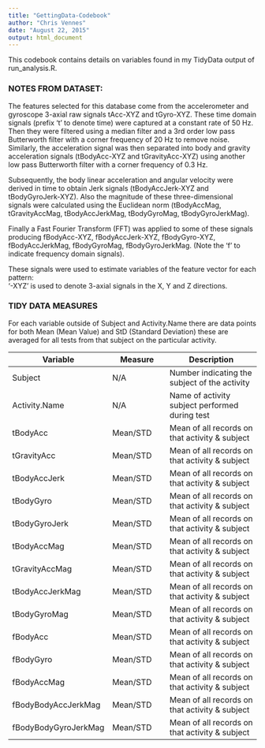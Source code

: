 ```yaml
---
title: "GettingData-Codebook"
author: "Chris Vennes"
date: "August 22, 2015"
output: html_document
---
```


This codebook contains details on variables found in my TidyData output of run_analysis.R.  

### NOTES FROM DATASET:
The features selected for this database come from the accelerometer and gyroscope 3-axial raw signals tAcc-XYZ and tGyro-XYZ. These time domain signals (prefix 't' to denote time) were captured at a constant rate of 50 Hz. Then they were filtered using a median filter and a 3rd order low pass Butterworth filter with a corner frequency of 20 Hz to remove noise. Similarly, the acceleration signal was then separated into body and gravity acceleration signals (tBodyAcc-XYZ and tGravityAcc-XYZ) using another low pass Butterworth filter with a corner frequency of 0.3 Hz. 

Subsequently, the body linear acceleration and angular velocity were derived in time to obtain Jerk signals (tBodyAccJerk-XYZ and tBodyGyroJerk-XYZ). Also the magnitude of these three-dimensional signals were calculated using the Euclidean norm (tBodyAccMag, tGravityAccMag, tBodyAccJerkMag, tBodyGyroMag, tBodyGyroJerkMag). 

Finally a Fast Fourier Transform (FFT) was applied to some of these signals producing fBodyAcc-XYZ, fBodyAccJerk-XYZ, fBodyGyro-XYZ, fBodyAccJerkMag, fBodyGyroMag, fBodyGyroJerkMag. (Note the 'f' to indicate frequency domain signals). 

These signals were used to estimate variables of the feature vector for each pattern:  
'-XYZ' is used to denote 3-axial signals in the X, Y and Z directions.

### TIDY DATA MEASURES
For each variable outside of Subject and Activity.Name there are data points for both Mean (Mean Value) and StD (Standard Deviation) these are averaged for all tests from that subject on the particular activity.

Variable              | Measure  |  Description
--------              | -------  |  ------------
Subject               | N/A      |  Number indicating the subject of the activity
Activity.Name         | N/A      |  Name of activity subject performed during test
tBodyAcc              | Mean/STD |  Mean of all records on that activity & subject
tGravityAcc           | Mean/STD |  Mean of all records on that activity & subject
tBodyAccJerk          | Mean/STD |  Mean of all records on that activity & subject
tBodyGyro             | Mean/STD |  Mean of all records on that activity & subject
tBodyGyroJerk         | Mean/STD |  Mean of all records on that activity & subject
tBodyAccMag           | Mean/STD |  Mean of all records on that activity & subject
tGravityAccMag        | Mean/STD |  Mean of all records on that activity & subject
tBodyAccJerkMag       | Mean/STD |  Mean of all records on that activity & subject
tBodyGyroMag          | Mean/STD |  Mean of all records on that activity & subject
fBodyAcc              | Mean/STD |  Mean of all records on that activity & subject
fBodyGyro             | Mean/STD |  Mean of all records on that activity & subject
fBodyAccMag           | Mean/STD |  Mean of all records on that activity & subject
fBodyBodyAccJerkMag   | Mean/STD |  Mean of all records on that activity & subject
fBodyBodyGyroJerkMag  | Mean/STD |  Mean of all records on that activity & subject
